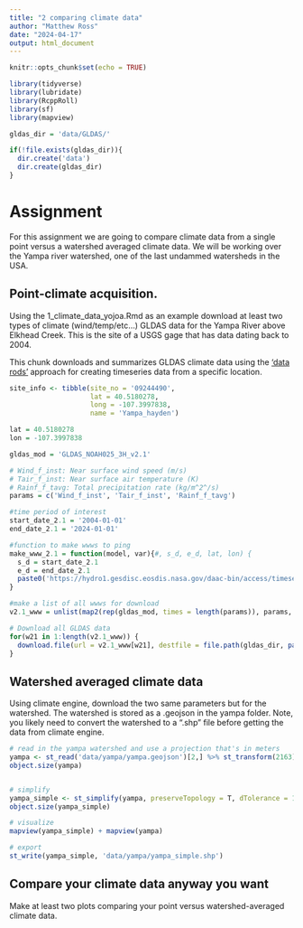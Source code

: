 ```yaml
---
title: "2 comparing climate data"
author: "Matthew Ross"
date: "2024-04-17"
output: html_document
---
```


```r
knitr::opts_chunk$set(echo = TRUE)

library(tidyverse)
library(lubridate)
library(RcppRoll)
library(sf)
library(mapview)

gldas_dir = 'data/GLDAS/'

if(!file.exists(gldas_dir)){
  dir.create('data')
  dir.create(gldas_dir)
}
```


# Assignment


For this assignment we are going to compare climate data from a single point 
versus a watershed averaged climate data. We will be working over the Yampa river
watershed, one of the last undammed watersheds in the USA. 

## Point-climate acquisition. 

Using the 1_climate_data_yojoa.Rmd as an example download at least two types of climate (wind/temp/etc...) GLDAS data for the
Yampa River above Elkhead Creek. This is the site of a USGS gage that has data dating back to 2004. 

This chunk downloads and summarizes GLDAS climate data using the ['data rods'](https://disc.gsfc.nasa.gov/information/tools?title=Hydrology%20Data%20Rods) approach for creating timeseries data from a specific location.

```r
site_info <- tibble(site_no = '09244490',
                    lat = 40.5180278,
                    long = -107.3997838,
                    name = 'Yampa_hayden')

lat = 40.5180278
lon = -107.3997838

gldas_mod = 'GLDAS_NOAH025_3H_v2.1'

# Wind_f_inst: Near surface wind speed (m/s)
# Tair_f_inst: Near surface air temperature (K)
# Rainf_f_tavg: Total precipitation rate (kg/m^2^/s)
params = c('Wind_f_inst', 'Tair_f_inst', 'Rainf_f_tavg')

#time period of interest
start_date_2.1 = '2004-01-01'
end_date_2.1 = '2024-01-01'

#function to make wwws to ping
make_www_2.1 = function(model, var){#, s_d, e_d, lat, lon) {
  s_d = start_date_2.1
  e_d = end_date_2.1
  paste0('https://hydro1.gesdisc.eosdis.nasa.gov/daac-bin/access/timeseries.cgi?variable=GLDAS2:', model, ':', var, '&startDate=', s_d, 'T00:00&endDate=', e_d, 'T21:00&location=GEOM:POINT(', lon, ',%20', lat, ')&type=asc2')
}

#make a list of all wwws for download
v2.1_www = unlist(map2(rep(gldas_mod, times = length(params)), params, make_www_2.1))

# Download all GLDAS data
for(w21 in 1:length(v2.1_www)) {
  download.file(url = v2.1_www[w21], destfile = file.path(gldas_dir, paste0(rep(gldas_mod[2], length(params))[w21], '_', params[w21], '.csv')))
}
```


## Watershed averaged climate data

Using climate engine, download the two same parameters but for the watershed.
The watershed is stored as a .geojson in the yampa folder. Note, you likely need
to convert the watershed to a ".shp" file before getting the data from climate 
engine. 

```r
# read in the yampa watershed and use a projection that's in meters
yampa <- st_read('data/yampa/yampa.geojson')[2,] %>% st_transform(2163)
object.size(yampa)


# simplify
yampa_simple <- st_simplify(yampa, preserveTopology = T, dTolerance = 1000)
object.size(yampa_simple)

# visualize
mapview(yampa_simple) + mapview(yampa)

# export
st_write(yampa_simple, 'data/yampa/yampa_simple.shp')
```

## Compare your climate data anyway you want

Make at least two plots comparing your point versus watershed-averaged climate data. 



